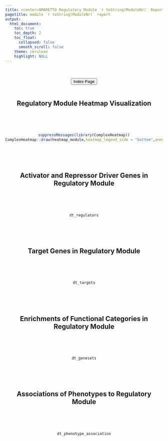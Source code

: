 ```yaml
---
title: <center>AMARETTO Regulatory Module `r toString(ModuleNr)` Report</center>
pagetitle: module `r toString(ModuleNr)` report
output: 
  html_document:
    toc: true
    toc_depth: 2
    toc_float:
      collapsed: false
      smooth_scroll: false
    theme: cerulean
    highlight: NULL
---
```


<style>
  .main-container {
    max-width:  100% !important;
    padding-right: 1% !important;
    padding-left: 1% !important;
    margin-right: 1% !important;
    margin-left: 1% !important;
  }
</style>

<center>
<br><br>
<a href="../index.html"><button type="button"  class="btn btn-primary">Index Page</button></a>
<br><br>

## Regulatory Module Heatmap Visualization
<br><br><br>
```r
suppressMessages(library(ComplexHeatmap))
ComplexHeatmap::draw(heatmap_module,heatmap_legend_side = "bottom",annotation_legend_side="bottom")
```
<br><br><br>

## Activator and Repressor Driver Genes in Regulatory Module
<br><br><br>
```r
dt_regulators
```
<br><br><br>

## Target Genes in Regulatory Module
<br><br><br>
```r
dt_targets
```
<br><br><br>

## Enrichments of Functional Categories in Regulatory Module
<br><br><br>
```r
dt_genesets
```

<br><br><br>

## Associations of Phenotypes to Regulatory Module

<br><br><br>

```r
dt_phenotype_association
```

<br><br><br>

</center>
